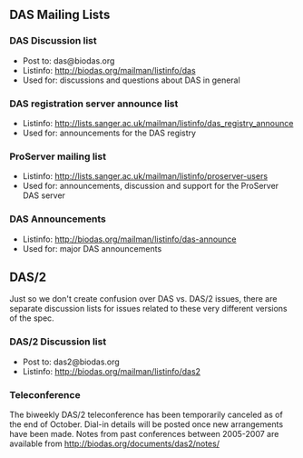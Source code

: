 == DAS Mailing Lists ==

=== DAS Discussion list ===

* Post to: das@biodas.org
* Listinfo: http://biodas.org/mailman/listinfo/das
* Used for: discussions and questions about DAS in general

=== DAS registration server announce list ===

* Listinfo: http://lists.sanger.ac.uk/mailman/listinfo/das_registry_announce
* Used for: announcements for the DAS registry

=== ProServer mailing list ===

* Listinfo: http://lists.sanger.ac.uk/mailman/listinfo/proserver-users
* Used for: announcements, discussion and support for the ProServer DAS server

=== DAS Announcements ===

* Listinfo: http://biodas.org/mailman/listinfo/das-announce
* Used for: major DAS announcements

== DAS/2 ==

Just so we don't create confusion over DAS vs. DAS/2 issues, there are separate discussion lists for issues related to these very different versions of the spec.

=== DAS/2 Discussion list ===

* Post to: das2@biodas.org
* Listinfo: http://biodas.org/mailman/listinfo/das2

=== Teleconference ===

The biweekly DAS/2 teleconference has been temporarily canceled as of the end of October. Dial-in details will be posted once new arrangements have been made. Notes from past conferences between 2005-2007 are available from http://biodas.org/documents/das2/notes/